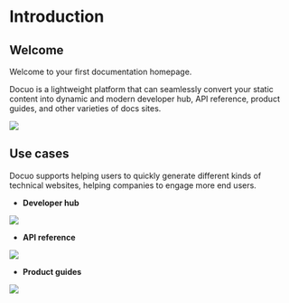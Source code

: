 # Introduction

## Welcome

Welcome to your first documentation homepage.

Docuo is a lightweight platform that can seamlessly convert your static content into dynamic and modern developer hub, API reference, product guides, and other varieties of docs sites.

<Frame width="auto" height="auto" >
  <img src="https://github.com/spreadingai/spreading-site-template-new/assets/52945445/7e5db4c5-2837-4b03-bd98-1875cb343d55" />
</Frame>

## Use cases

Docuo supports helping users to quickly generate different kinds of technical websites, helping companies to engage more end users.

- **Developer hub**
<Frame width="auto" height="auto" >
  <img src="../docs_image/banner_dev.png" />
</Frame>

- **API reference**
<Frame width="auto" height="auto" >
  <img src="../docs_image/banner_api.png" />
</Frame>

- **Product guides**
<Frame width="auto" height="auto" >
  <img src="https://github.com/spreadingai/spreading-site-template-new/assets/52945445/ccd93d9f-09a2-43a5-807a-eaf73c65bc78" />
</Frame>